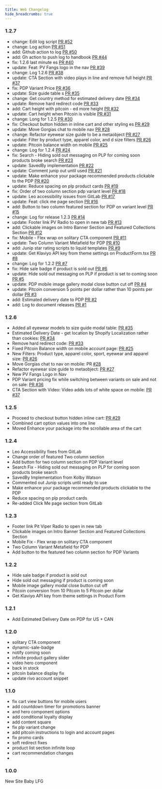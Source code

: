 ```yaml
---
title: Web Changelog
hide_breadcrumbs: true
---
```



### 1.2.7

- change: Edit log script [PR #52](https://github.com/pitviper69/osLXIX/pull/52)
- change: Log action [PR #51](https://github.com/pitviper69/osLXIX/pull/51)
- add: Github action to log [PR #50](https://github.com/pitviper69/osLXIX/pull/50)
- add: Gh action to push log to handbook [PR #44](https://github.com/pitviper69/osLXIX/pull/44)
- fix: 1.2.6 last minute es [PR #40](https://github.com/pitviper69/osLXIX/pull/40)
- update: Feat: PV Fangs logo in the nav [PR #39](https://github.com/pitviper69/osLXIX/pull/39)
- change: Log 1.2.6 [PR #38](https://github.com/pitviper69/osLXIX/pull/38)
- update: CTA Section with video plays in line and remove full height [PR #37](https://github.com/pitviper69/osLXIX/pull/37)
- fix: PDP Variant Price [PR #36](https://github.com/pitviper69/osLXIX/pull/36)
- update: Size guide table s [PR #35](https://github.com/pitviper69/osLXIX/pull/35)
- change: Get country method for estimated delivery date [PR #34](https://github.com/pitviper69/osLXIX/pull/34)
- update: Remove hard redirect code [PR #33](https://github.com/pitviper69/osLXIX/pull/33)
- add: Cart height with pitcoin - ed more height [PR #32](https://github.com/pitviper69/osLXIX/pull/32)
- update: Cart height when Pitcoin is visible [PR #31](https://github.com/pitviper69/osLXIX/pull/31)
- change: Long for 1.2.5 [PR #30](https://github.com/pitviper69/osLXIX/pull/30)
- fix: Checkout button hidden in inline cart and other styling es [PR #29](https://github.com/pitviper69/osLXIX/pull/29)
- update: Move Gorgias chat to mobile nav [PR #28](https://github.com/pitviper69/osLXIX/pull/28)
- change: Refactor eyewear size guide to be a metaobject [PR #27](https://github.com/pitviper69/osLXIX/pull/27)
- update: Filter by product type, apparel color, and d size filters [PR #26](https://github.com/pitviper69/osLXIX/pull/26)
- update: Pitcoin balance width on mobile [PR #25](https://github.com/pitviper69/osLXIX/pull/25)
- change: Log for 1.2.4 [PR #24](https://github.com/pitviper69/osLXIX/pull/24)
- fix: Search - Hiding sold out messaging on PLP for coming soon products broke search [PR #23](https://github.com/pitviper69/osLXIX/pull/23)
- update: SavedBy implementation [PR #22](https://github.com/pitviper69/osLXIX/pull/22)
- update: Comment junip out until used [PR #21](https://github.com/pitviper69/osLXIX/pull/21)
- update: Make enhance your package recommended products clickable to the PDP [PR #20](https://github.com/pitviper69/osLXIX/pull/20)
- update: Reduce spacing on plp product cards [PR #19](https://github.com/pitviper69/osLXIX/pull/19)
- fix: Order of two column section pdp variant level [PR #18](https://github.com/pitviper69/osLXIX/pull/18)
- update: Leo accessibility issues from GitLab [PR #17](https://github.com/pitviper69/osLXIX/pull/17)
- update: Feat: click me page section [PR #16](https://github.com/pitviper69/osLXIX/pull/16)
- add: Button to two column featured section for PDP on variant level [PR #15](https://github.com/pitviper69/osLXIX/pull/15)
- change: Log for release 1.2.3 [PR #14](https://github.com/pitviper69/osLXIX/pull/14)
- update: Footer link PV Radio to open in new tab [PR #13](https://github.com/pitviper69/osLXIX/pull/13)
- add: Clickable images on Intro Banner Section and Featured Collections Section [PR #12](https://github.com/pitviper69/osLXIX/pull/12)
- fix: Mobile - Flex wrap on solitary CTA component [PR #11](https://github.com/pitviper69/osLXIX/pull/11)
- update: Two Column Variant Metafield for PDP [PR #10](https://github.com/pitviper69/osLXIX/pull/10)
- add: Junip star rating scripts to liquid templates [PR #9](https://github.com/pitviper69/osLXIX/pull/9)
- update: Get Klaviyo API key from theme settings on ProductForm.tsx [PR #8](https://github.com/pitviper69/osLXIX/pull/8)
- change: Log for 1.2.2 [PR #7](https://github.com/pitviper69/osLXIX/pull/7)
- fix: Hide sale badge if product is sold out [PR #6](https://github.com/pitviper69/osLXIX/pull/6)
- update: Hide sold out messaging on PLP if product is set to coming soon [PR #5](https://github.com/pitviper69/osLXIX/pull/5)
- update: PDP mobile image gallery modal close button cut off [PR #4](https://github.com/pitviper69/osLXIX/pull/4)
- update: Pitcoin conversion 5 points per dollar rather than 10 points per dollar [PR #3](https://github.com/pitviper69/osLXIX/pull/3)
- add: Estimated delivery date to PDP [PR #2](https://github.com/pitviper69/osLXIX/pull/2)
- add: Log to document releases [PR #1](https://github.com/pitviper69/osLXIX/pull/1)

### 1.2.6 
- Added all eyewear models to size guide modal table: [PR #35](https://github.com/pitviper69/osLXIX/pull/35)
- Estimated Delivery Date - get location by Shopify Localization rather than cookies: [PR #34](https://github.com/pitviper69/osLXIX/pull/34)
- Remove hard redirect code: [PR #33](https://github.com/pitviper69/osLXIX/pull/33)
- Fixed Pitcoin Balance width on mobile account page: [PR #25](https://github.com/pitviper69/osLXIX/pull/25)
- New Filters: Product type, apparel color, sport, eyewear and apparel size: [PR #26](https://github.com/pitviper69/osLXIX/pull/26)
- Move Gorgias chat to nav on mobile: PR [#28](https://github.com/pitviper69/osLXIX/pull/28)
- Refactor eyewear size guide to metaobject: [PR #27](https://github.com/pitviper69/osLXIX/pull/27)
- New PV Fangs Logo in Nav
- PDP Variant pricing fix while switching between variants on sale and not on sale: [PR #36](https://github.com/pitviper69/osLXIX/pull/36)
- CTA Section with Video: Video adds lots of white space on mobile: [PR #37](https://github.com/pitviper69/osLXIX/pull/37)

### 1.2.5
- Proceed to checkout button hidden inline cart: [PR #29](https://github.com/pitviper69/osLXIX/pull/29)
- Combined cart option values into one line
- Moved Enhance your package into the scrollable area of the cart


### 1.2.4
- Leo Accessibility fixes from GitLab
- Change order of featured Two column section
- Add button for two column section on PDP Variant level
- Search Fix - Hiding sold out messaging on PLP for coming soon products broke search
- SavedBy Implementation from Kolby Watson
- Commented out Junip scripts until ready to use
- Make enhance your package recommended products clickable to the PDP
- Reduce spacing on plp product cards
- Re-added Click Me page section from GitLab

### 1.2.3
- Footer link Pit Viper Radio to open in new tab
- Clickable images on Intro Banner Section and Featured Collections Section
- Mobile Fix - Flex wrap on solitary CTA component
- Two Column Variant Metafield for PDP
- Add button to the featured two column section for PDP Variants

### 1.2.2
- Hide sale badge if product is sold out
- Hide sold out messaging if product is coming soon
- Mobile image gallery modal close button cut off
- Pitcoin conversion from 10 Pitcoin to 5 Pitcoin per dollar
- Get Klaviyo API key from theme settings in Product Form

### 1.2.1
- Add Estimated Delivery Date on PDP for US + CAN

### 1.2.0
- solitary CTA component
- dynamic-sale-badge
- notify coming soon
- infinite product gallery slider
- video hero component
- back in stock
- pitcoin balance display fix
- update rivo account snippet

### 1.1.0
- fix cart view buttons for mobile users
- add countdown timer for promotions banner
-  and hero component options
- add conditional loyalty display
- add content square
- fix plp variant change
- add pitcoin instructions to login and account pages
- fix promo cards
- soft redirect fixes
- product list section infinite loop
- cart recommendation changes
- 

### 1.0.0
New Site Baby LFG